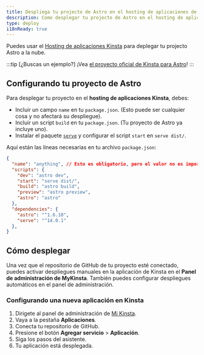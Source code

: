 ```yaml
---
title: Despliega tu projecto de Astro en el hosting de aplicaciones de Kinsta
description: Como desplegar tu projecto de Astro en el hosting de aplicaciones de Kinsta
type: deploy
i18nReady: true
---
```


Puedes usar el [Hosting de aplicaciones Kinsta](https://kinsta.com/application-hosting/) para deplegar tu projecto Astro a la nube.

:::tip [¿Buscas un ejemplo?]
¡Vea [el proyecto oficial de Kinsta para Astro](https://github.com/kinsta/hello-world-astro)!
:::

## Configurando tu proyecto de Astro

Para desplegar tu proyecto en el **hosting de aplicaciones Kinsta**, debes:
- Incluir un campo `name` en tu `package.json`. (Esto puede ser cualquier cosa y no afectará su despliegue).
- Incluir un script `build` en tu `package.json`. (Tu proyecto de Astro ya incluye uno).
- Instalar el paquete [`serve`](https://www.npmjs.com/package/serve) y configurar el script `start` en `serve dist/`.

Aquí están las líneas necesarias en tu archivo `package.json`:

```json title="astro.config.mjs" {2,6} ins={12} "serv dist/"
{
  "name": "anything", // Esto es obligatorio, pero el valor no es importante.
  "scripts": {
    "dev": "astro dev",
    "start": "serve dist/",
    "build": "astro build",
    "preview": "astro preview",
    "astro": "astro"
  },
  "dependencies": {
    "astro": "^1.6.10",
    "serve": "^14.0.1"
  },
}
```

## Cómo desplegar

Una vez que el repositorio de GitHub de tu proyecto esté conectado, puedes activar despliegues manuales en la aplicación de Kinsta en el **Panel de administración de MyKinsta**. También puedes configurar despliegues automáticos en el panel de administración.

### Configurando una nueva aplicación en Kinsta

1. Dirigete al panel de administración de [Mi Kinsta](https://my.kinsta.com/).
2. Vaya a la pestaña **Aplicaciones**.
3. Conecta tu repositorio de GitHub.
4. Presione el botón **Agregar servicio** > **Aplicación**.
5. Siga los pasos del asistente.
6. Tu aplicación está desplegada.
